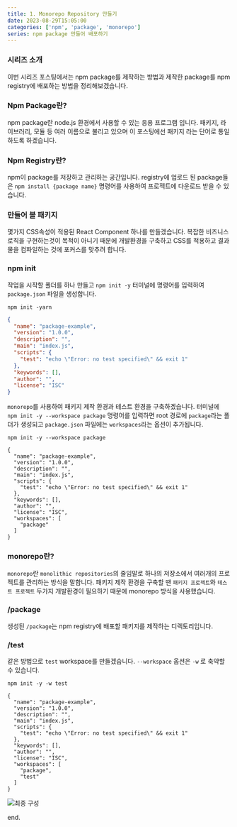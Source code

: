 ```yaml
---
title: 1. Monorepo Repository 만들기
date: 2023-08-29T15:05:00
categories: ['npm', 'package', 'monorepo']
series: npm package 만들어 배포하기
---
```


### 시리즈 소개

이번 시리즈 포스팅에서는 npm package를 제작하는 방법과 제작한 package를 npm registry에 배포하는 방법을 정리해보겠습니다.

### Npm Package란?

npm package란 node.js 환경에서 사용할 수 있는 응용 프로그램 입니다. 패키지, 라이브러리, 모듈 등 여러 이름으로 불리고 있으며 이 포스팅에선 패키지 라는 단어로 통일하도록 하겠습니다.

### Npm Registry란?

npm이 package를 저장하고 관리하는 공간입니다. registry에 업로드 된 package들은 `npm install {package name}` 명령어를 사용하여 프로젝트에 다운로드 받을 수 있습니다.

### 만들어 볼 패키지

몇가지 CSS속성이 적용된 React Component 하나를 만들겠습니다.
복잡한 비즈니스 로직을 구현하는것이 목적이 아니기 때문에 개발환경을 구축하고 CSS를 적용하고 결과물을 컴파일하는 것에 포커스를 맞추려 합니다.

### npm init

작업을 시작할 폴더를 하나 만들고 `npm init -y` 터미널에 명령어를 입력하여 `package.json` 파일을 생성합니다.

```
npm init -yarn
```

```json:package.json
{
  "name": "package-example",
  "version": "1.0.0",
  "description": "",
  "main": "index.js",
  "scripts": {
    "test": "echo \"Error: no test specified\" && exit 1"
  },
  "keywords": [],
  "author": "",
  "license": "ISC"
}
```

`monorepo`를 사용하여 패키지 제작 환경과 테스트 환경을 구축하겠습니다.
터미널에 `npm init -y --workspace package` 명령어를 입력하면 root 경로에 `package`라는 폴더가 생성되고 `package.json` 파일에는 `workspaces`라는 옵션이 추가됩니다.

```
npm init -y --workspace package
```

```
{
  "name": "package-example",
  "version": "1.0.0",
  "description": "",
  "main": "index.js",
  "scripts": {
    "test": "echo \"Error: no test specified\" && exit 1"
  },
  "keywords": [],
  "author": "",
  "license": "ISC",
  "workspaces": [
    "package"
  ]
}
```

### monorepo란?

`monorepo`란 `monolithic repositories`의 줄임말로 하나의 저장소에서 여러개의 프로젝트를 관리하는 방식을 말합니다. 패키지 제작 환경을 구축할 땐 `패키지 프로젝트`와 `테스트 프로젝트` 두가지 개발환경이 필요하기 때문에 monorepo 방식을 사용했습니다.

### /package

생성된 `/package`는 npm registry에 배포할 패키지를 제작하는 디렉토리입니다.

### /test

같은 방법으로 `test` workspace를 만들겠습니다.
`--workspace` 옵션은 `-w` 로 축약할 수 있습니다.

```
npm init -y -w test
```

```
{
  "name": "package-example",
  "version": "1.0.0",
  "description": "",
  "main": "index.js",
  "scripts": {
    "test": "echo \"Error: no test specified\" && exit 1"
  },
  "keywords": [],
  "author": "",
  "license": "ISC",
  "workspaces": [
    "package",
    "test"
  ]
}
```

![최종 구성](1.webp)

end.
